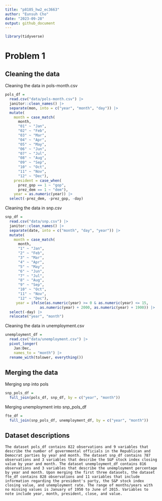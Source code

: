 ```yaml
---
title: "p8105_hw2_ec3663"
author: "Eunsuh Cho"
date: "2023-09-28"
output: github_document
---
```


```r
library(tidyverse)
```


# Problem 1

## Cleaning the data

Cleaning the data in pols-month.csv

```r
pols_df =
  read.csv("data/pols-month.csv") |> 
  janitor::clean_names() |> 
  separate(mon, into = c("year", "month", "day")) |> 
  mutate(
    month = case_match(
      month,
      "01" ~ "Jan",
      "02" ~ "Feb",
      "03" ~ "Mar",
      "04" ~ "Apr",
      "05" ~ "May",
      "06" ~ "Jun",
      "07" ~ "Jul",
      "08" ~ "Aug",
      "09" ~ "Sep",
      "10" ~ "Oct",
      "11" ~ "Nov",
      "12" ~ "Dec"),
    president = case_when(
      prez_gop == 1 ~ "gop",
      prez_dem == 1 ~ "dem"),
    year = as.numeric(year)) |> 
  select(-prez_dem, -prez_gop, -day)
```

Cleaning the data in snp.csv

```r
snp_df =
  read.csv("data/snp.csv") |> 
  janitor::clean_names() |> 
  separate(date, into = c("month", "day", "year")) |> 
  mutate(
    month = case_match(
      month,
      "1" ~ "Jan",
      "2" ~ "Feb",
      "3" ~ "Mar",
      "4" ~ "Apr",
      "5" ~ "May",
      "6" ~ "Jun",
      "7" ~ "Jul",
      "8" ~ "Aug",
      "9" ~ "Sep",
      "10" ~ "Oct",
      "11" ~ "Nov",
      "12" ~ "Dec"),
     year = ifelse(as.numeric(year) >= 0 & as.numeric(year) <= 15,
                as.numeric(year) + 2000, as.numeric(year) + 1900)) |> 
  select(-day) |> 
  relocate("year", "month")
```

Cleaning the data in unemployment.csv

```r
unemployment_df =
  read.csv("data/unemployment.csv") |> 
  pivot_longer(
    Jan:Dec,
    names_to = "month") |> 
  rename_with(tolower, everything())
```

## Merging the data

Merging snp into pols

```r
snp_pols_df =
  full_join(pols_df, snp_df, by = c("year", "month"))
```

Merging unemployment into snp_pols_df

```r
fte_df =
  full_join(snp_pols_df, unemployment_df, by = c("year", "month"))
```

## Dataset descriptions

`The dataset pols_df contains 822 observations and 9 variables that describe the number of governmental officials in the Republican and Democrat parties by year and month. The dataset snp_df contains 787 observations and 3 variables that describe the S&P stock index closing value by year and month. The dataset unemployment_df contains 816 observations and 3 variables that describe the unemployment percentage by year and month. Upon merging the first three datasets, the dataset fte_df contains 828 observations and 11 variables that include information regarding the president's party, the S&P stock index closing value, and unemployment rate. The range of months/years with no missing values is January of 1950 to June of 2015. Variables to note include year, month, president, close, and value.`


